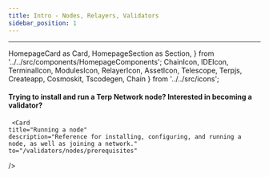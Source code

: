 ---
title: Intro - Nodes, Relayers, Validators
sidebar_position: 1
---
---
  HomepageCard as Card,
  HomepageSection as Section,
} from '../../src/components/HomepageComponents';
  ChainIcon,
  IDEIcon,
  TerminalIcon,
  ModulesIcon,
  RelayerIcon,
  AssetIcon,
  Telescope,
  Terpjs,
  Createapp,
  Cosmoskit,
  Tscodegen,
  Chain
} from '../../src/icons';

#### Trying to install and run a Terp Network node? Interested in becoming a validator?
#### 

<Section title="Node Operators & Validators" id="web-sdks" hasSubSections >

   <Section>
   
     <Card
    title="Running a node"
    description="Reference for installing, configuring, and running a node, as well as joining a network."
    to="/validators/nodes/prerequisites"
  />

  <Card
    title="Becoming a Validator"
    description="Be a part of the network. Understand the requirements and steps to becoming a validator."
    to="/validators/becoming-a-validator/requirements"
  />
    <Card
    title="Becoming a Relayer"
    description="Support the network by relaying cross-chain messages."
    to="/validators/relaying"
  />
    <Card
    title="Useful Guides"
    description="Various guides related to node ops."
    to="/validators/becoming-a-validator/overview"
  />

  
## 

 
  </Section>

  </Section>

